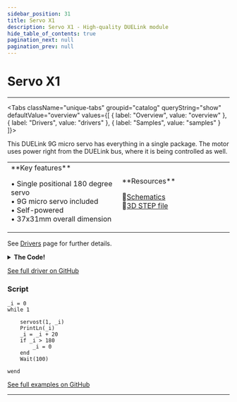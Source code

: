 ```yaml
---
sidebar_position: 31
title: Servo X1
description: Servo X1 - High-quality DUELink module
hide_table_of_contents: true
pagination_next: null
pagination_prev: null
---
```



# Servo X1

<ImageSection 
  product="acservox1-a"
  tagline="Self-Power Single Servo Motor"
/>

---

<Tabs className="unique-tabs" groupid="catalog" queryString="show" defaultValue="overview"
  values={[
    {
        label: "Overview",
        value: "overview"
    },
    {
        label: "Drivers",
        value: "drivers"
    },
    {
        label: "Samples",
        value: "samples"
    }
]}>

<TabItem value="overview">

This DUELink 9G micro servo has everything in a single package. The motor uses power right from the DUELink bus, where it is being controlled as well.

<table><td width='50%'>
**Key features**

• Single positional 180 degree servo<br/>
• 9G micro servo included<br/>
• Self-powered<br/>
• 37x31mm overall dimension<br/>

</td><td width='50%'>
**Resources**
 
📄<a href="/sch/gdl-acservox1-a.pdf">Schematics</a><br/>
🔩<a href="/3d/gdl-acservox1-a.step">3D STEP file</a><br/>
</td></table>

</TabItem>

<TabItem value="drivers">

See [Drivers](/docs/engine/drivers) page for further details.

<details>
<summary><strong>The Code!</strong></summary>

**Servo X1 Driver**

```batch
##### Servo X1 Driver #####

# No need for a driver, use ServoSt() standard library with pin 1

####################
```

</details>

[See full driver on GitHub](https://github.com/ghi-electronics/duelink-website/tree/main/static/code/drivers)

</TabItem>

<TabItem value="samples">

### Script

```batch
_i = 0
while 1

    servost(1, _i)    
    PrintLn(_i)
    _i = _i + 20
    if _i > 180
        _i = 0
    end
    Wait(100)

wend

```

[See full examples on GitHub](https://github.com/ghi-electronics/duelink-website/tree/main/static/code/samples)

</TabItem>

</Tabs>

---

<OrderSection
    product="DUELink Servo X1"
    partnumber="GDL-ACSERVOX1-A"
    price="$0.00"
/>

